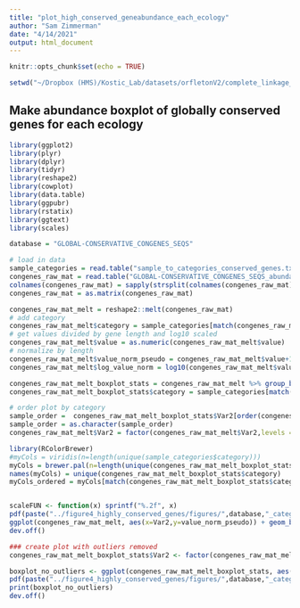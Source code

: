 ```yaml
---
title: "plot_high_conserved_geneabundance_each_ecology"
author: "Sam Zimmerman"
date: "4/14/2021"
output: html_document
---
```


```r
knitr::opts_chunk$set(echo = TRUE)
```

```r
setwd("~/Dropbox (HMS)/Kostic_Lab/datasets/orfletonV2/complete_linkage_analysis/boxplots_and_upset")
```

## Make abundance boxplot of globally conserved genes for each ecology

```r
library(ggplot2)
library(plyr)
library(dplyr)
library(tidyr)
library(reshape2)
library(cowplot)
library(data.table)
library(ggpubr)
library(rstatix)
library(ggtext)
library(scales)

database = "GLOBAL-CONSERVATIVE_CONGENES_SEQS"

# load in data
sample_categories = read.table("sample_to_categories_conserved_genes.txt",sep="\t",header=T)
congenes_raw_mat = read.table("GLOBAL-CONSERVATIVE_CONGENES_SEQS_abundance_mat_normalized.txt",sep="\t",header=T,row.names = 1)
colnames(congenes_raw_mat) = sapply(strsplit(colnames(congenes_raw_mat),split="[.]"), function(x) x[1])
congenes_raw_mat = as.matrix(congenes_raw_mat)

congenes_raw_mat_melt = reshape2::melt(congenes_raw_mat)
# add category
congenes_raw_mat_melt$category = sample_categories[match(congenes_raw_mat_melt$Var2,sample_categories$sample_type),"category"]
# get values divided by gene length and log10 scaled
congenes_raw_mat_melt$value = as.numeric(congenes_raw_mat_melt$value)
# normalize by length
congenes_raw_mat_melt$value_norm_pseudo = congenes_raw_mat_melt$value+1
congenes_raw_mat_melt$log_value_norm = log10(congenes_raw_mat_melt$value_norm_pseudo)

congenes_raw_mat_melt_boxplot_stats = congenes_raw_mat_melt %>% group_by(Var2) %>%  summarise(boxplot= list( setNames(boxplot.stats(value_norm_pseudo)$stats,c('lower_whisker','lower_hinge','median','upper_hinge','upper_whisker') ) ) ) %>% unnest_wider(boxplot)
congenes_raw_mat_melt_boxplot_stats$category = sample_categories[match(congenes_raw_mat_melt_boxplot_stats$Var2,sample_categories[,1]),2]

# order plot by category
sample_order =  congenes_raw_mat_melt_boxplot_stats$Var2[order(congenes_raw_mat_melt_boxplot_stats$category)]
sample_order = as.character(sample_order)
congenes_raw_mat_melt$Var2 = factor(congenes_raw_mat_melt$Var2,levels = sample_order)

library(RColorBrewer)
#myCols = viridis(n=length(unique(sample_categories$category)))
myCols = brewer.pal(n=length(unique(congenes_raw_mat_melt_boxplot_stats$category)), name="Dark2")
names(myCols) = unique(congenes_raw_mat_melt_boxplot_stats$category)
myCols_ordered = myCols[match(congenes_raw_mat_melt_boxplot_stats$category[order(congenes_raw_mat_melt_boxplot_stats$category)],names(myCols))]


scaleFUN <- function(x) sprintf("%.2f", x)
pdf(paste("../figure4_highly_conserved_genes/figures/",database,"_category_ordered_with_points_log10scaled_text_colored.pdf",sep=""),width=18)
ggplot(congenes_raw_mat_melt, aes(x=Var2,y=value_norm_pseudo)) + geom_boxplot(aes(fill=category)) +  theme(axis.text.x = element_text(angle = 75,vjust=0.5,size = 15),panel.grid.major = element_blank(), panel.grid.minor = element_blank(), panel.background = element_blank(), axis.line = element_line(colour = "black")) + labs(x = "ecology",y="Relative abundance") + geom_jitter(shape=16, position=position_jitter(0.2),size=0.2,alpha=0.5) + scale_y_continuous(trans=log10_trans(),breaks=trans_breaks("log10",function(x) 10^x),labels=scaleFUN) + theme(axis.text.x = element_markdown(colour =myCols_ordered)) + scale_fill_manual(name="Category",values = myCols_ordered)
dev.off()

### create plot with outliers removed
congenes_raw_mat_melt_boxplot_stats$Var2 <- factor(congenes_raw_mat_melt_boxplot_stats$Var2, levels = congenes_raw_mat_melt_boxplot_stats$Var2[order(congenes_raw_mat_melt_boxplot_stats$category)])

boxplot_no_outliers <- ggplot(congenes_raw_mat_melt_boxplot_stats, aes(x=Var2, lower=lower_hinge, upper=upper_hinge, middle=median, ymin=lower_whisker, ymax=upper_whisker,fill=category)) + geom_boxplot(stat="identity") +  theme(axis.text.x = element_text(angle = 75,vjust=0.5,size = 15),panel.grid.major = element_blank(), panel.grid.minor = element_blank(), panel.background = element_blank(), axis.line = element_line(colour = "black")) + labs(x = "ecology",y="Relative abundance") + scale_y_continuous(trans=log10_trans(),breaks=trans_breaks("log10",function(x) 10^x),labels=scaleFUN) + theme(axis.text.x = element_markdown(colour =myCols_ordered)) + scale_fill_manual(name="Category",values = myCols_ordered)
pdf(paste("../figure4_highly_conserved_genes/figures/",database,"_category_ordered_with_points_log10scaled_text_colored_no_outliers.pdf",sep=""),width=18)
print(boxplot_no_outliers)
dev.off()

```

